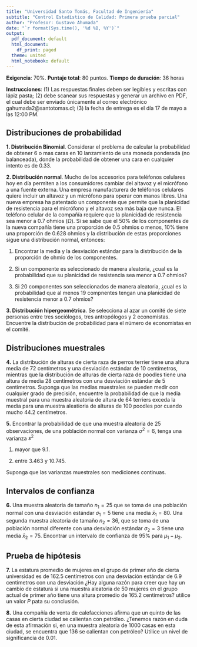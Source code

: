 ```yaml
---
title: "Universidad Santo Tomás, Facultad de Ingeniería"
subtitle: "Control Estadístico de Calidad: Primera prueba parcial" 
author: "Profesor: Gustavo Ahumada"
date: "`r format(Sys.time(), '%d %B, %Y')`"
output:
  pdf_document: default
  html_document:
    df_print: paged
  theme: united
  html_notebook: default
---
```


**Exigencia**: $70\%$. **Puntaje total**: 80 puntos. **Tiempo de duración**: 36 horas  

**Instrucciones**: (1) Las respuestas finales deben ser legibles y escritas con lápiz pasta; (2) debe scanear sus respuestas y generar un archivo en PDF, el cual debe ser enviado únicamente al correo electrónico gahumada2@santotomas.cl; (3) la fecha de entrega es el día 17 de mayo a las 12:00 PM.

## Distribuciones de probabilidad

**1. Distribución Binomial**. Considerar el problema de calcular la probabilidad de obtener 6 o mas caras en 10 lanzamiento de una moneda ponderada (no balanceada), donde la probabilidad de obtener una cara en cualquier intento es de $0.33$.

<!--
-->
<!--
**Solución**: Sea la variable aleatoria $X$ igual al número de intentos que resultan en una cara. Consecuentemente, $X\sim Bin(10, 0.33)$, y la suma de las probabilidades individuales de obtener $6,7,8,9$ y $10$ necesitan ser encontradas. Metemáticamente, esto puede escribirse $P(X \ge 6)= P(X=6)+P(X=7)+...+P(X=10)$, donde

\begin{equation} 
\begin{split}
P(X = 6)&  = \frac{10!}{6!(10-6!)} \times 0.33^{6} \times (1-0.33)^{(10-6)} =0.0547, \\
P(X = 7)&  = \frac{10!}{7!(10-7!)} \times 0.33^{7} \times (1-0.33)^{(10-7)} =0.0154, \\
P(X = 8)&  = \frac{10!}{8!(10-8!)} \times 0.33^{8} \times (1-0.33)^{(10-8)} =0.0028, \\
P(X = 9)&  = \frac{10!}{9!(10-9!)} \times 0.33^{9} \times (1-0.33)^{(10-9)} =0.0003, \\
P(X = 10)&  = \frac{10!}{9!(10-9!)} \times 0.33^{9} \times (1-0.33)^{(10-9)} =0. \\
\nonumber
\end{split} 
\end{equation}

Entonces,
\begin{equation} 
\begin{split}
P(X \ge 6) & = P(X=6)+P(X=7)+P(X=8)+P(X=9)+P(X=10) \\
& = 0.0547+0.0154+0.0028+0.0003+0 \\
& = 0.0732.
\nonumber
\end{split} 
\end{equation}

Existen varias aproximaciones para encontrar dicha probabilidad con R

```r
sum(dbinom(6:10, 10, 0.33))             # P(X>=6)

1 - pbinom(5, 10, 0.33)                 # 1 - P(X<=5) 

pbinom(5,10,0.33, lower = FALSE)        # P(X>=6)

1- sum(dbinom(5:0, 10, 0.33)) 
```
-->

**2. Distribución normal**. Mucho de los accesorios para teléfonos celulares hoy en día permiten a los consumidores cambiar del altavoz y el micrófono a una fuente externa. Una empresa manufacturera de teléfonos celulares quiere incluir un altavoz y un micrófono para operar con manos libres. Una nueva empresa ha patentado un componente que permite que la planicidad de resistencia para el micrófono y el altavoz sea más baja que nunca. El teléfono celular de la compañía requiere que la planicidad de resistencia sea menor a $0.7$ ohmios ($\Omega$). Si se sabe que el $50\%$ de los componentes de la nueva compañía tiene una proporción de $0.5$ ohmios o menos, $10\%$  tiene una proporción de $0.628$ ohmios y la distribución de estas proporciones sigue una distribución normal, entonces:

1. Encontrar la media y la desviación estándar para la distribución de la proporción de ohmio de los componentes.

2. Si un componente es seleccionado de manera aleatoria, ¿cual es la probabilidad que su planicidad de resistencia sea menor a $0.7$ ohmios?

3. Si $20$ componentes son seleccionados de manera aleatoria, ¿cual es la probabilidad que al menos 19 compnentes tengan una planicidad de resistencia menor a $0.7$ ohmios?

<!--
**Solución**: Sea $X=$ a la proporción de ohmio de los componentes 

1. Debido a la simetria de la distribución normal, la media es igual a la mediana. Es conocido que $50\%$ de los componentes tienen una proporción 
-->

**3. Distribución hipergeométrica**. Se selecciona al azar un comité de siete personas entre tres sociólogos, tres antropólogos y 2 economistas. Encuentre la distribución de probabilidad para el número de economistas en el comité.


<!--
**Solución**:


-->

## Distribuciones muestrales

**4.** La distribución de alturas de cierta raza de perros terrier tiene una altura media de $72$ centímetros y una desviación estándar de 10 centímetros, mientras que la distribución de alturas de cierta raza de poodles tiene una altura de media $28$ centímetros con una desviación estándar de 5 centímetros. Suponga que las medias muestrales se pueden medir con cualquier grado de precisión, encuentre la probabilidad de que la media muestral para una muestra aleatoria de altura de 64 terriers exceda la media para una muestra aleatioria de alturas de 100 poodles por cuando mucho $44.2$ centímetros.

<!--
**Solución**:
224

-->

**5.** Encontrar la probabilidad de que una muestra aleatoria de 25 observaciones, de una población normal con varianza $\sigma^{2} = 6$, tenga una varianza $s^{2}$

1. mayor que $9.1$.

2. entre $3.463$ y $10.745$.

Suponga que las varianzas muestrales son mediciones continuas.


## Intervalos de confianza

**6.** Una muestra aleatoria de tamaño $n_{1}=25$ que se toma de una población normal con una desviación estándar $\sigma_{1}=5$ tiene una media $\bar x_{1}=80$. Una segunda muestra aleatoria de tamaño $n_{2}=36$, que se toma de una población normal diferente con una desviación estándar $\sigma_{2}=3$ tiene una media $\bar x_{2}=75$. Encontrar un intervalo de confianza de $95\%$ para $\mu_{1}-\mu_{2}$.

<!--
**Solución**:
263

-->

## Prueba de hipótesis

**7.** La estatura promedio de mujeres en el grupo de primer año de cierta universidad es de $162.5$ centímetros con una desviación estándar de $6.9$ centímetros con una desviación ¿Hay alguna razón para creer que hay un cambio de estatura si una muestra aleatoria de 50 mujeres en el grupo actual de primer año tiene una altura promedio de $165.2$ centímetros? utilice un valor $P$ pata su conclusión.


**8.** Una compañía de venta de calefacciones afirma que un quinto de las casas en cierta ciudad se calientan con petróleo. ¿Tenemos razón en duda de esta afirmación si, en una muestra aleatoria de 1000 casas en esta ciudad, se encuentra que $136$ se calientan con petróleo? Utilice un nivel de significancia de $0.01$.

<!--
**Solución**:
335

-->

